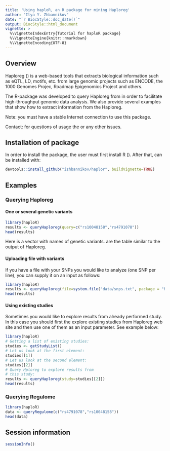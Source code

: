 ```yaml
---
title: 'Using haploR, an R package for mining Haploreg'
author: "Ilya Y. Zhbannikov"
date: "`r BiocStyle::doc_date()`"
output: BiocStyle::html_document
vignette: >
  %\VignetteIndexEntry{Tutorial for haploR package}
  %\VignetteEngine{knitr::rmarkdown}
  %\VignetteEncoding{UTF-8}
---
```



## Overview

Haploreg (\url{http://archive.broadinstitute.org/mammals/haploreg/haploreg.php}) 
is a web-based tools that extracts biological information such as eQTL, 
LD, motifs, etc. from large genomic projects such as ENCODE, 
the 1000 Genomes Projec, Roadmap Epigenomics Project and others.

The R-package \texttt{haploR} was developed to query 
Haploreg from \texttt{R} in order to facilitate 
high-throughput genomic data analysis. 
We also provide several examples that show 
how to extract information from the Haploreg.

Note: you must have a stable Internet connection 
to use this package.

Contact: \url{ilya.zhbannikov@duke.edu} for questions of 
usage the \texttt{haploR} or any other issues.



## Installation of \emph{haploR} package

In order to install the \emph{haploR} package, the user must first install R (\url{http://www.r-project.org}). After that, \emph{haploR} can be installed with:

```r
devtools::install_github("izhbannikov/haplor", buildVignette=TRUE)
```

## Examples

### Querying Haploreg
#### One or several genetic variants

```r
library(haploR)
results <- queryHaploreg(query=c("rs10048158","rs4791078"))
head(results)
```

Here \texttt{query} is a vector with names of genetic variants. 
\texttt{results} are the table similar to the output of Haploreg.

#### Uploading file with variants

If you have a file with your SNPs you would like 
to analyze (one SNP per line), you can 
supply it on an input as follows:

```r
library(haploR)
results <- queryHaploreg(file=system.file("data/snps.txt", package = "haploR"))
head(results)
```

#### Using existing studies

Sometimes you would like to explore results from 
already performed study. In this case you should 
first the explore existing studies from 
Haploreg web site and then use one of 
them as an input parameter. See example below:

```r
library(haploR)
# Getting a list of existing studies:
studies <- getStudyList()
# Let us look at the first element:
studies[[1]]
# Let us look at the second element:
studies[[2]]
# Query Hploreg to explore results from 
# this study:
results <- queryHaploreg(study=studies[[2]])
head(results)
```

### Querying Regulome

```r
library(haploR)
data <- queryRegulome(c("rs4791078","rs10048158"))
head(data)
```


## Session information
```r
sessionInfo()
```
